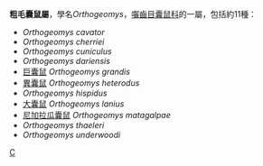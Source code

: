 {{Automatic taxobox
| taxon = Orthogeomys
| authority = 
| subdivision_ranks = [[種|種]]
| subdivision =
見内文。
}}

'''粗毛囊鼠屬'''，學名''Orthogeomys''，[[囓齒目|囓齒目]][[囊鼠科|囊鼠科]]的一屬，包括約11種：
* ''Orthogeomys cavator''
* ''Orthogeomys cherriei''
* ''Orthogeomys cuniculus''
* ''Orthogeomys dariensis''
* [[巨囊鼠|巨囊鼠]] ''Orthogeomys grandis''
* [[異囊鼠|異囊鼠]] ''Orthogeomys heterodus''
* ''Orthogeomys hispidus''
* [[大囊鼠|大囊鼠]] ''Orthogeomys lanius''
* [[尼加拉瓜囊鼠|尼加拉瓜囊鼠]] ''Orthogeomys matagalpae''
* ''Orthogeomys thaeleri''
* ''Orthogeomys underwoodi''

{{taxonbar}}
[[Category:粗毛囊鼠屬|C]]